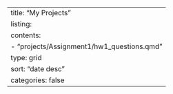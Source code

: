 ---
title: "My Projects"
listing: 
    contents: 
      - "projects/Assignment1/hw1_questions.qmd"
    type: grid
    sort: "date desc"
    categories: false
--- 